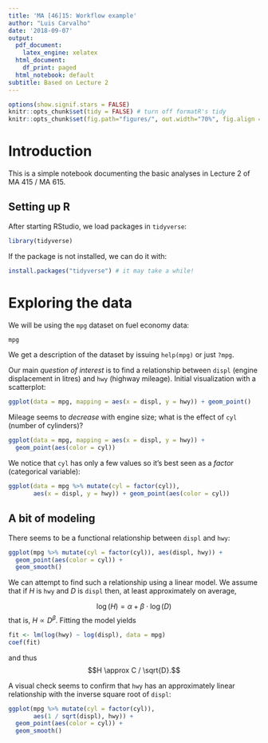 ```yaml
---
title: 'MA [46]15: Workflow example'
author: "Luis Carvalho"
date: '2018-09-07'
output:
  pdf_document:
    latex_engine: xelatex
  html_document:
    df_print: paged
  html_notebook: default
subtitle: Based on Lecture 2
---
```


```r
options(show.signif.stars = FALSE)
knitr::opts_chunk$set(tidy = FALSE) # turn off formatR's tidy
knitr::opts_chunk$set(fig.path="figures/", out.width="70%", fig.align = "center")
```

# Introduction

This is a simple notebook documenting the basic analyses in Lecture 2 of MA 415 / MA 615.


## Setting up R

After starting RStudio, we load packages in `tidyverse`:

```r
library(tidyverse)
```

If the package is not installed, we can do it with:

```r
install.packages("tidyverse") # it may take a while!
```

# Exploring the data

We will be using the `mpg` dataset on fuel economy data:

```r
mpg
```

We get a description of the dataset by issuing `help(mpg)` or just `?mpg`.

Our main *question of interest* is to find a relationship between `displ` (engine displacement in litres) and `hwy` (highway mileage). Initial visualization with a scatterplot:

```r
ggplot(data = mpg, mapping = aes(x = displ, y = hwy)) + geom_point()
```

Mileage seems to *decrease* with engine size; what is the effect of `cyl` (number of cylinders)?

```r
ggplot(data = mpg, mapping = aes(x = displ, y = hwy)) +
  geom_point(aes(color = cyl))
```

We notice that `cyl` has only a few values so it's best seen as a *factor* (categorical variable):

```r
ggplot(data = mpg %>% mutate(cyl = factor(cyl)),
       aes(x = displ, y = hwy)) + geom_point(aes(color = cyl))
```


## A bit of modeling

There seems to be a functional relationship between `displ` and `hwy`:

```r
ggplot(mpg %>% mutate(cyl = factor(cyl)), aes(displ, hwy)) +
  geom_point(aes(color = cyl)) +
  geom_smooth()
```

We can attempt to find such a relationship using a linear model. We assume that if $H$ is `hwy` and $D$ is `displ` then, at least approximately on average,

$$\log(H) = \alpha + \beta \cdot \log(D)$$
that is, $H \propto D^{\beta}$. Fitting the model yields

```r
fit <- lm(log(hwy) ~ log(displ), data = mpg) 
coef(fit)
```
and thus
$$H \approx C / \sqrt{D}.$$

A visual check seems to confirm that `hwy` has an approximately linear relationship with the inverse square root of `displ`:

```r
ggplot(mpg %>% mutate(cyl = factor(cyl)),
       aes(1 / sqrt(displ), hwy)) +
  geom_point(aes(color = cyl)) +
  geom_smooth()
```
